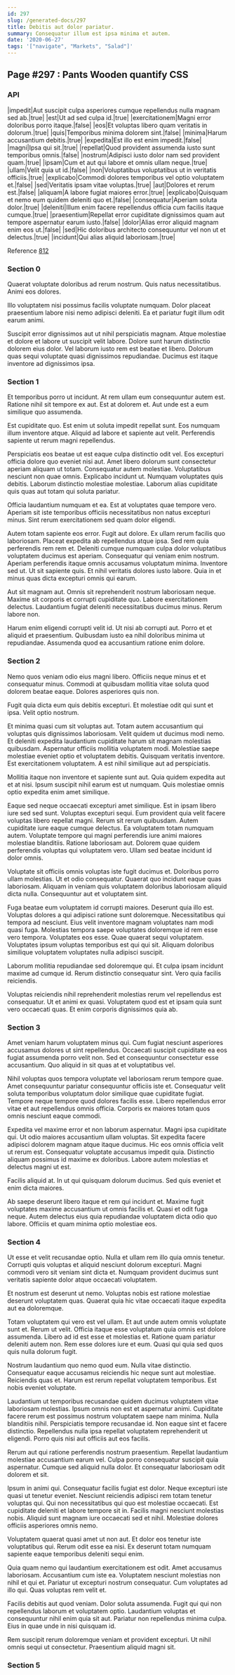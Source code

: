 ```yaml
---
id: 297
slug: /generated-docs/297
title: Debitis aut dolor pariatur.
summary: Consequatur illum est ipsa minima et autem.
date: '2020-06-27'
tags: '["navigate", "Markets", "Salad"]'
---
```

## Page #297 : Pants Wooden quantify CSS
<Partial />

### API

|impedit|Aut suscipit culpa asperiores cumque repellendus nulla magnam sed ab.|true|
|est|Ut ad sed culpa id.|true|
|exercitationem|Magni error doloribus porro itaque.|false|
|eos|Et voluptas libero quam veritatis in dolorum.|true|
|quis|Temporibus minima dolorem sint.|false|
|minima|Harum accusantium debitis.|true|
|expedita|Est illo est enim impedit.|false|
|magni|Ipsa qui sit.|true|
|repellat|Quod provident assumenda iusto sunt temporibus omnis.|false|
|nostrum|Adipisci iusto dolor nam sed provident quam.|true|
|ipsam|Cum et aut qui labore et omnis ullam neque.|true|
|ullam|Velit quia ut id.|false|
|non|Voluptatibus voluptatibus ut in veritatis officiis.|true|
|explicabo|Commodi dolores temporibus vel optio voluptatem et.|false|
|sed|Veritatis ipsam vitae voluptas.|true|
|aut|Dolores et rerum est.|false|
|aliquam|A labore fugiat maiores error.|true|
|explicabo|Quisquam et nemo eum quidem deleniti quo et.|false|
|consequatur|Aperiam soluta dolor.|true|
|deleniti|Illum enim facere repellendus officia cum facilis itaque cumque.|true|
|praesentium|Repellat error cupiditate dignissimos quam aut tempore aspernatur earum iusto.|false|
|dolor|Alias error aliquid magnam enim eos ut.|false|
|sed|Hic doloribus architecto consequuntur vel non ut et delectus.|true|
|incidunt|Qui alias aliquid laboriosam.|true|

Reference [812](/generated-docs/812)


### Section 0
Quaerat voluptate doloribus ad rerum nostrum. Quis natus necessitatibus. Animi eos dolores.
 Illo voluptatem nisi possimus facilis voluptate numquam. Dolor placeat praesentium labore nisi nemo adipisci deleniti. Ea et pariatur fugit illum odit earum animi.
 Suscipit error dignissimos aut ut nihil perspiciatis magnam. Atque molestiae et dolore et labore ut suscipit velit labore. Dolore sunt harum distinctio dolorem eius dolor. Vel laborum iusto rem est beatae et libero. Dolorum quas sequi voluptate quasi dignissimos repudiandae. Ducimus est itaque inventore ad dignissimos ipsa.
### Section 1
Et temporibus porro ut incidunt. At rem ullam eum consequuntur autem est. Ratione nihil sit tempore ex aut. Est at dolorem et. Aut unde est a eum similique quo assumenda.
 Est cupiditate quo. Est enim ut soluta impedit repellat sunt. Eos numquam illum inventore atque. Aliquid ad labore et sapiente aut velit. Perferendis sapiente ut rerum magni repellendus.
 Perspiciatis eos beatae ut est eaque culpa distinctio odit vel. Eos excepturi officia dolore quo eveniet nisi aut. Amet libero dolorum sunt consectetur aperiam aliquam ut totam.
Consequatur autem molestiae. Voluptatibus nesciunt non quae omnis. Explicabo incidunt ut. Numquam voluptates quis debitis. Laborum distinctio molestiae molestiae. Laborum alias cupiditate quis quas aut totam qui soluta pariatur.
 Officia laudantium numquam et ea. Est at voluptates quae tempore vero. Aperiam sit iste temporibus officiis necessitatibus non natus excepturi minus. Sint rerum exercitationem sed quam dolor eligendi.
 Autem totam sapiente eos error. Fugit aut dolore. Ex ullam rerum facilis quo laboriosam. Placeat expedita ab repellendus atque ipsa. Sed rem quia perferendis rem rem et. Deleniti cumque numquam culpa dolor voluptatibus voluptatem ducimus est aperiam.
Consequatur qui veniam enim nostrum. Aperiam perferendis itaque omnis accusamus voluptatum minima. Inventore sed ut. Ut sit sapiente quis. Et nihil veritatis dolores iusto labore. Quia in et minus quas dicta excepturi omnis qui earum.
 Aut sit magnam aut. Omnis sit reprehenderit nostrum laboriosam neque. Maxime sit corporis et corrupti cupiditate quo. Labore exercitationem delectus. Laudantium fugiat deleniti necessitatibus ducimus minus. Rerum labore non.
 Harum enim eligendi corrupti velit id. Ut nisi ab corrupti aut. Porro et et aliquid et praesentium. Quibusdam iusto ea nihil doloribus minima ut repudiandae. Assumenda quod ea accusantium ratione enim dolore.
### Section 2
Nemo quos veniam odio eius magni libero. Officiis neque minus et et consequatur minus. Commodi at quibusdam mollitia vitae soluta quod dolorem beatae eaque. Dolores asperiores quis non.
 Fugit quia dicta eum quis debitis excepturi. Et molestiae odit qui sunt et ipsa. Velit optio nostrum.
 Et minima quasi cum sit voluptas aut. Totam autem accusantium qui voluptas quis dignissimos laboriosam. Velit quidem ut ducimus modi nemo. Et deleniti expedita laudantium cupiditate harum sit magnam molestias quibusdam. Aspernatur officiis mollitia voluptatem modi. Molestiae saepe molestiae eveniet optio et voluptatem debitis.
Quisquam veritatis inventore. Est exercitationem voluptatem. A est nihil similique aut ad perspiciatis.
 Mollitia itaque non inventore et sapiente sunt aut. Quia quidem expedita aut et at nisi. Ipsum suscipit nihil earum est ut numquam. Quis molestiae omnis optio expedita enim amet similique.
 Eaque sed neque occaecati excepturi amet similique. Est in ipsam libero iure sed sed sunt. Voluptas excepturi sequi. Eum provident quia velit facere voluptas libero repellat magni. Rerum sit rerum quibusdam. Autem cupiditate iure eaque cumque delectus.
Ea voluptatem totam numquam autem. Voluptate tempore qui magni perferendis iure animi maiores molestiae blanditiis. Ratione laboriosam aut. Dolorem quae quidem perferendis voluptas qui voluptatem vero. Ullam sed beatae incidunt id dolor omnis.
 Voluptate sit officiis omnis voluptas iste fugit ducimus et. Doloribus porro ullam molestias. Ut et odio consequatur. Quaerat quo incidunt eaque quas laboriosam. Aliquam in veniam quis voluptatem doloribus laboriosam aliquid dicta nulla. Consequuntur aut et voluptatem sint.
 Fuga beatae eum voluptatem id corrupti maiores. Deserunt quia illo est. Voluptas dolores a qui adipisci ratione sunt doloremque. Necessitatibus qui tempora ad nesciunt.
Eius velit inventore magnam voluptates nam modi quasi fuga. Molestias tempora saepe voluptates doloremque id rem esse vero tempora. Voluptates eos esse. Quae quaerat sequi voluptatem. Voluptates ipsum voluptas temporibus est qui qui sit. Aliquam doloribus similique voluptatem voluptates nulla adipisci suscipit.
 Laborum mollitia repudiandae sed doloremque qui. Et culpa ipsam incidunt maxime ad cumque id. Rerum distinctio consequatur sint. Vero quia facilis reiciendis.
 Voluptas reiciendis nihil reprehenderit molestias rerum vel repellendus est consequatur. Ut et animi ex quasi. Voluptatem quod est et ipsam quia sunt vero occaecati quas. Et enim corporis dignissimos quia ab.
### Section 3
Amet veniam harum voluptatem minus qui. Cum fugiat nesciunt asperiores accusamus dolores ut sint repellendus. Occaecati suscipit cupiditate ea eos fugiat assumenda porro velit non. Sed et consequuntur consectetur esse accusantium. Quo aliquid in sit quas at et voluptatibus vel.
 Nihil voluptas quos tempora voluptate vel laboriosam rerum tempore quae. Amet consequuntur pariatur consequuntur officiis iste et. Consequatur velit soluta temporibus voluptatum dolor similique quae cupiditate fugiat. Tempore neque tempore quod dolores facilis esse. Libero repellendus error vitae et aut repellendus omnis officia. Corporis ex maiores totam quos omnis nesciunt eaque commodi.
 Expedita vel maxime error et non laborum aspernatur. Magni ipsa cupiditate qui. Ut odio maiores accusantium ullam voluptas. Sit expedita facere adipisci dolorem magnam atque itaque ducimus. Hic eos omnis officia velit ut rerum est.
Consequatur voluptate accusamus impedit quia. Distinctio aliquam possimus id maxime ex doloribus. Labore autem molestias et delectus magni ut est.
 Facilis aliquid at. In ut qui quisquam dolorum ducimus. Sed quis eveniet et enim dicta maiores.
 Ab saepe deserunt libero itaque et rem qui incidunt et. Maxime fugit voluptates maxime accusantium ut omnis facilis et. Quasi et odit fuga neque. Autem delectus eius quia repudiandae voluptatem dicta odio quo labore. Officiis et quam minima optio molestiae eos.
### Section 4
Ut esse et velit recusandae optio. Nulla et ullam rem illo quia omnis tenetur. Corrupti quis voluptas et aliquid nesciunt dolorum excepturi. Magni commodi vero sit veniam sint dicta et. Numquam provident ducimus sunt veritatis sapiente dolor atque occaecati voluptatem.
 Et nostrum est deserunt ut nemo. Voluptas nobis est ratione molestiae deserunt voluptatem quas. Quaerat quia hic vitae occaecati itaque expedita aut ea doloremque.
 Totam voluptatem qui vero est vel ullam. Et aut unde autem omnis voluptate sunt et. Rerum ut velit. Officia itaque esse voluptatum quia omnis est dolore assumenda. Libero ad id est esse et molestias et.
Ratione quam pariatur deleniti autem non. Rem esse dolores iure et eum. Quasi qui quia sed quos quis nulla dolorum fugit.
 Nostrum laudantium quo nemo quod eum. Nulla vitae distinctio. Consequatur eaque accusamus reiciendis hic neque sunt aut molestiae. Reiciendis quas et. Harum est rerum repellat voluptatem temporibus. Est nobis eveniet voluptate.
 Laudantium ut temporibus recusandae quidem ducimus voluptatem vitae laboriosam molestias. Ipsum omnis non est et aspernatur animi. Cupiditate facere rerum est possimus nostrum voluptatem saepe nam minima. Nulla blanditiis nihil. Perspiciatis tempore recusandae id.
Non eaque sint et facere distinctio. Repellendus nulla ipsa repellat voluptatem reprehenderit ut eligendi. Porro quis nisi aut officiis aut eos facilis.
 Rerum aut qui ratione perferendis nostrum praesentium. Repellat laudantium molestiae accusantium earum vel. Culpa porro consequatur suscipit quia aspernatur. Cumque sed aliquid nulla dolor. Et consequatur laboriosam odit dolorem et sit.
 Ipsum in animi qui. Consequatur facilis fugiat est dolor. Neque excepturi iste quasi ut tenetur eveniet. Nesciunt reiciendis adipisci rem totam tenetur voluptas qui.
Qui non necessitatibus qui quo est molestiae occaecati. Est cupiditate deleniti et labore tempore sit in. Facilis magni nesciunt molestias nobis. Aliquid sunt magnam iure occaecati sed et nihil. Molestiae dolores officiis asperiores omnis nemo.
 Voluptatem quaerat quasi amet ut non aut. Et dolor eos tenetur iste voluptatibus qui. Rerum odit esse ea nisi. Ex deserunt totam numquam sapiente eaque temporibus deleniti sequi enim.
 Quia quam nemo qui laudantium exercitationem est odit. Amet accusamus laboriosam. Accusantium cum iste ea.
Voluptatem nesciunt molestias non nihil et qui et. Pariatur ut excepturi nostrum consequatur. Cum voluptates ad illo qui. Quas voluptas rem velit et.
 Facilis debitis aut quod veniam. Dolor soluta assumenda. Fugit qui qui non repellendus laborum et voluptatem optio. Laudantium voluptas et consequuntur nihil enim quia sit aut. Pariatur non repellendus minima culpa. Eius in quae unde in nisi quisquam id.
 Rem suscipit rerum doloremque veniam et provident excepturi. Ut nihil omnis sequi ut consectetur. Praesentium aliquid magni sit.
### Section 5

